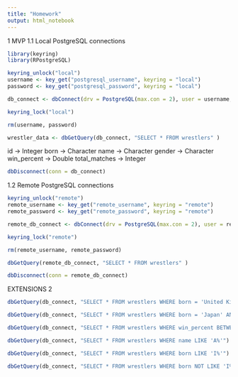 ```yaml
---
title: "Homework"
output: html_notebook
---
```

1 MVP
1.1 Local PostgreSQL connections

```r
library(keyring)
library(RPostgreSQL)
```

```r
keyring_unlock("local")
username <- key_get("postgresql_username", keyring = "local") 
password <- key_get("postgresql_password", keyring = "local")

db_connect <- dbConnect(drv = PostgreSQL(max.con = 2), user = username, password = password, dbname = "wrestling", host = "localhost")

keyring_lock("local")

rm(username, password)
```

```r
wrestler_data <- dbGetQuery(db_connect, "SELECT * FROM wrestlers" )
```
id -> Integer
born -> Character
name -> Character
gender -> Character
win_percent -> Double
total_matches -> Integer

```r
dbDisconnect(conn = db_connect)
```

1.2 Remote PostgreSQL connections
```r
keyring_unlock("remote")
remote_username <- key_get("remote_username", keyring = "remote") 
remote_password <- key_get("remote_password", keyring = "remote")

remote_db_connect <- dbConnect(drv = PostgreSQL(max.con = 2), user = remote_username, password = remote_password, dbname = "mvhbdgdk", host = "manny.db.elephantsql.com")

keyring_lock("remote")

rm(remote_username, remote_password)
```

```r
dbGetQuery(remote_db_connect, "SELECT * FROM wrestlers" )
```


```r
dbDisconnect(conn = remote_db_connect)
```

EXTENSIONS
2

```r
dbGetQuery(db_connect, "SELECT * FROM wrestlers WHERE born = 'United Kingdom'")

dbGetQuery(db_connect, "SELECT * FROM wrestlers WHERE born = 'Japan' AND total_matches > 39")

dbGetQuery(db_connect, "SELECT * FROM wrestlers WHERE win_percent BETWEEN 50 AND 60")

dbGetQuery(db_connect, "SELECT * FROM wrestlers WHERE name LIKE 'A%'")

dbGetQuery(db_connect, "SELECT * FROM wrestlers WHERE born LIKE 'I%'")

dbGetQuery(db_connect, "SELECT * FROM wrestlers WHERE born NOT LIKE 'I%'")
```





